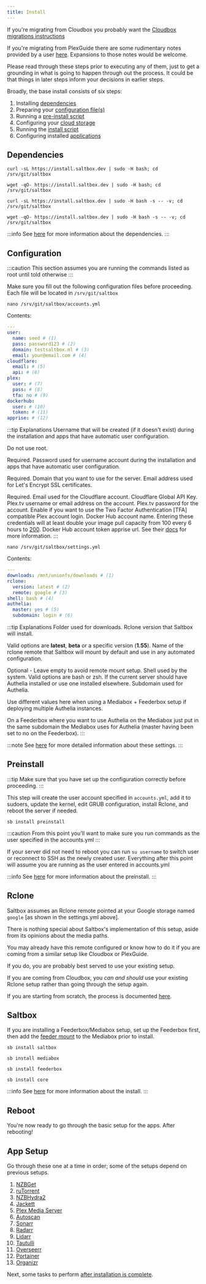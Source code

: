 ```yaml
---
title: Install
---
```



If you're migrating from Cloudbox you probably want the [Cloudbox migrations instructions](https://docs.saltbox.dev/reference/guides/cloudbox/)

If you're migrating from PlexGuide there are some rudimentary notes provided by a user [here](https://docs.saltbox.dev/reference/guides/plexguide/).  Expansions to those notes would be welcome.

Please read through these steps prior to executing any of them, just to get a grounding in what is going to happen through out the process.  It could be that things in later steps inform your decisions in earlier steps.

Broadly, the base install consists of six steps:

1. Installing [dependencies](#dependencies)
2. Preparing your [configuration file(s)](/saltbox/install#configuration)
3. Running a [pre-install script](#preinstall)
4. Configuring your [cloud storage](#rclone)
5. Running the [install script](#saltbox)
6. Configuring installed [applications](#app-setup)

## Dependencies

<Tabs>
<TabItem value="curl" label="curl" default>

```shell
curl -sL https://install.saltbox.dev | sudo -H bash; cd /srv/git/saltbox
```

</TabItem>
<TabItem value="wget" label="wget">

```shell
wget -qO- https://install.saltbox.dev | sudo -H bash; cd /srv/git/saltbox
```

</TabItem>
<TabItem value="curl (verbose)" label="curl (verbose)">

```shell
curl -sL https://install.saltbox.dev | sudo -H bash -s -- -v; cd /srv/git/saltbox
```

</TabItem>
<TabItem value="wget (verbose)" label="wget (verbose)">

```shell
wget -qO- https://install.saltbox.dev | sudo -H bash -s -- -v; cd /srv/git/saltbox
```

</TabItem>
</Tabs>

:::info
See [here](/reference/dependencies) for more information about the dependencies.
:::

## Configuration

:::caution
This section assumes you are running the commands listed as root until told otherwise
:::

Make sure you fill out the following configuration files before proceeding. Each file will be located in `/srv/git/saltbox`

```shell
nano /srv/git/saltbox/accounts.yml
```

Contents:

```yaml title="accounts.yml"
---
user:
  name: seed # (1)
  pass: password123 # (2)
  domain: testsaltbox.ml # (3)
  email: your@email.com # (4)
cloudflare:
  email: # (5)
  api: # (6)
plex:
  user: # (7)
  pass: # (8)
  tfa: no # (9)
dockerhub:
  user: # (10)
  token: # (11)
apprise: # (12)
```

:::tip Explanations
<Tabs>
<TabItem value="username" label="1" default>
Username that will be created (if it doesn't exist) during the installation and apps that have automatic user configuration.

Do not use root.

Required.
</TabItem>
<TabItem value="user password" label="2">
Password used for username account during the installation and apps that have automatic user configuration.

Required.
</TabItem>
<TabItem value="user domain" label="3">
Domain that you want to use for the server.
</TabItem>
<TabItem value="user email" label="4">
Email address used for Let's Encrypt SSL certificates.

Required.
</TabItem>
<TabItem value="cloudflare email" label="5">
Email used for the Cloudflare account.
</TabItem>
<TabItem value="cloudflare apikey" label="6">
Cloudflare Global API Key.
</TabItem>
<TabItem value="plex username" label="7">
Plex.tv username or email address on the account.
</TabItem>
<TabItem value="plex password" label="8">
Plex.tv password for the account.
</TabItem>
<TabItem value="plex 2fa status" label="9">
Enable if you want to use the Two Factor Authentication [TFA] compatible Plex account login.
</TabItem>
<TabItem value="dockerhub username" label="10">
Docker Hub account name. Entering these credentials will at least double your image pull capacity from 100 every 6 hours to [200](https://www.docker.com/blog/checking-your-current-docker-pull-rate-limits-and-status/).
</TabItem>
<TabItem value="dockerhub token" label="11">
Docker Hub account token
</TabItem>
<TabItem value="apprise endpoint" label="12">
apprise url. See their [docs](https://github.com/caronc/apprise#popular-notification-services) for more information.
</TabItem>
</Tabs>
:::

```shell
nano /srv/git/saltbox/settings.yml
```

Contents:

```yaml title="settings.yml"
---
downloads: /mnt/unionfs/downloads # (1)
rclone:
  version: latest # (2)
  remote: google # (3)
shell: bash # (4)
authelia:
  master: yes # (5)
  subdomain: login # (6)
```
:::tip Explanations
<Tabs>
<TabItem value="downloads" label="1" default>
Folder used for downloads.
</TabItem>
<TabItem value="rclone version" label="2">
Rclone version that Saltbox will install.

Valid options are **latest**, **beta** or a specific version (**1.55**).
</TabItem>
<TabItem value="rclone remote" label="3">
Name of the rclone remote that Saltbox will mount by default and use in any automated configuration.

Optional - Leave empty to avoid remote mount setup.
</TabItem>
<TabItem value="shell" label="4">
Shell used by the system. Valid options are bash or zsh.
</TabItem>
<TabItem value="authelia master" label="5">
If the current server should have Authelia installed or use one installed elsewhere.
</TabItem>
<TabItem value="authelia subdomain" label="6">
Subdomain used for Authelia.

Use different values here when using a Mediabox + Feederbox setup if deploying multiple Authelia instances.

On a Feederbox where you want to use Authelia on the Mediabox just put in the same subdomain the Mediabox uses for Authelia (master having been set to no on the Feederbox).
</TabItem>
</Tabs>
:::

:::note
See [here](/reference/accounts#options-in-settingsyml) for more detailed information about these settings.
:::

## Preinstall

:::tip
Make sure that you have set up the configuration correctly before proceeding.
:::

This step will create the user account specified in `accounts.yml`, add it to sudoers, update the kernel, edit GRUB configuration, install Rclone, and reboot the server if needed.

``` shell
sb install preinstall
```

:::caution
From this point you'll want to make sure you run commands as the user specified in the accounts.yml
:::

If your server did not need to reboot you can run `su username` to switch user or reconnect to SSH as the newly created user. Everything after this point will assume you are running as the user entered in accounts.yml

:::info
See [here](/reference/preinstall) for more information about the preinstall.
:::

## Rclone
Saltbox assumes an Rclone remote pointed at your Google storage named `google` [as shown in the settings.yml above].

There is nothing special about Saltbox's implementation of this setup, aside from its opinions about the media paths.

You may already have this remote configured or know how to do it if you are coming from a similar setup like Cloudbox or PlexGuide.

If you do, you are probably best served to use your existing setup.

If you are coming from Cloudbox, you *can and should* use your existing Rclone setup rather than going through the setup again.

If you are starting from scratch, the process is documented [here](/reference/rclone).

## Saltbox

If you are installing a Feederbox/Mediabox setup, set up the Feederbox first, then add the [feeder mount](/advanced/feeder) to the Mediabox prior to install.

<Tabs>
<TabItem value="Saltbox" label="Saltbox" default>

```shell
sb install saltbox
```

</TabItem>
<TabItem value="Mediabox" label="Mediabox" default>

```shell
sb install mediabox
```

</TabItem>
<TabItem value="Feederbox" label="Feederbox" default>

```shell
sb install feederbox
```

</TabItem>
<TabItem value="Core" label="Core" default>

```shell
sb install core
```

</TabItem>
</Tabs>

:::info
See [here](/reference/install) for more information about the install.
:::

## Reboot

You're now ready to go through the basic setup for the apps. After rebooting!

## App Setup

Go through these one at a time in order; some of the setups depend on previous setups.

1. [NZBGet](/apps/nzbget)
1. [ruTorrent](/apps/rutorrent)
1. [NZBHydra2](/apps/nzbhydra2)
1. [Jackett](/apps/jackett)
1. [Plex Media Server](/apps/plex)
1. [Autoscan](/apps/autoscan)
1. [Sonarr](/apps/sonarr)
1. [Radarr](/apps/radarr)
1. [Lidarr](/apps/lidarr)
1. [Tautulli](/apps/tautulli)
1. [Overseerr](/apps/overseerr)
1. [Portainer](/apps/portainer)
1. [Organizr](/apps/organizr)

Next, some tasks to perform [after installation is complete](/saltbox/install/after).
